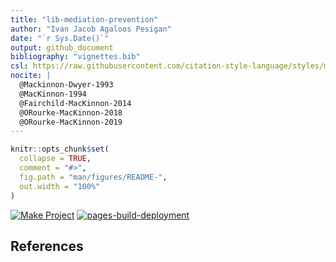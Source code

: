 ```yaml
---
title: "lib-mediation-prevention"
author: "Ivan Jacob Agaloos Pesigan"
date: "`r Sys.Date()`"
output: github_document
bibliography: "vignettes.bib"
csl: https://raw.githubusercontent.com/citation-style-language/styles/master/apa.csl
nocite: |
  @Mackinnon-Dwyer-1993
  @MacKinnon-1994
  @Fairchild-MacKinnon-2014
  @ORourke-MacKinnon-2018
  @ORourke-MacKinnon-2019
---
```


<!-- README.md is generated from .setup/readme/README.Rmd. Please edit that file -->

```r
knitr::opts_chunk$set(
  collapse = TRUE,
  comment = "#>",
  fig.path = "man/figures/README-",
  out.width = "100%"
)
```

<!-- badges: start -->
[![Make Project](https://github.com/ijapesigan/lib-mediation-prevention/actions/workflows/make.yml/badge.svg)](https://github.com/ijapesigan/lib-mediation-prevention/actions/workflows/make.yml)
[![pages-build-deployment](https://github.com/ijapesigan/lib-mediation-prevention/actions/workflows/pages/pages-build-deployment/badge.svg)](https://github.com/ijapesigan/lib-mediation-prevention/actions/workflows/pages/pages-build-deployment)
<!-- badges: end -->

## References
